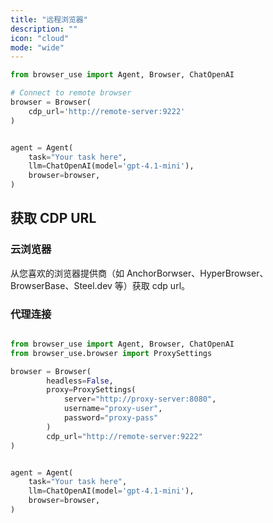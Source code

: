 ```yaml
---
title: "远程浏览器"
description: ""
icon: "cloud"
mode: "wide"
---
```


```python
from browser_use import Agent, Browser, ChatOpenAI

# Connect to remote browser
browser = Browser(
    cdp_url='http://remote-server:9222'
)


agent = Agent(
    task="Your task here",
    llm=ChatOpenAI(model='gpt-4.1-mini'),
    browser=browser,
)
```

## 获取 CDP URL

### 云浏览器

从您喜欢的浏览器提供商（如 AnchorBorwser、HyperBrowser、BrowserBase、Steel.dev 等）获取 cdp url。

### 代理连接

```python

from browser_use import Agent, Browser, ChatOpenAI
from browser_use.browser import ProxySettings

browser = Browser(
        headless=False,
        proxy=ProxySettings(
            server="http://proxy-server:8080",
            username="proxy-user",
            password="proxy-pass"
        )
        cdp_url="http://remote-server:9222"
)


agent = Agent(
    task="Your task here",
    llm=ChatOpenAI(model='gpt-4.1-mini'),
    browser=browser,
)
```
